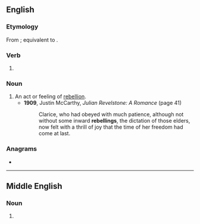 ==English==

===Etymology===
From {{inh|en|enm|rebellyng}}; equivalent to {{af|en|rebel|-ing}}.

===Verb===
{{head|en|present participle}}

# {{present participle of|rebel|lang=en|nocat=1}}

===Noun===
{{en-noun}}

# An act or feeling of [[rebellion]].
#* '''1909''', Justin McCarthy, ''Julian Revelstone: A Romance'' (page 41)
#*: Clarice, who had obeyed with much patience, although not without some inward '''rebellings''', the dictation of those elders, now felt with a thrill of joy that the time of her freedom had come at last.

===Anagrams===
* {{anagrams|en|a=beegillnr|Bellinger}}

----

==Middle English==

===Noun===
{{head|enm|noun}}

# {{alt form|lang=enm|rebellyng}}